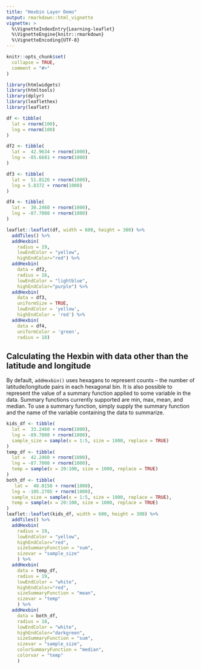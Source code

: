 ```yaml
---
title: "Hexbin Layer Demo"
output: rmarkdown::html_vignette
vignette: >
  %\VignetteIndexEntry{Learning-leaflet}
  %\VignetteEngine{knitr::rmarkdown}
  %\VignetteEncoding{UTF-8}
---
```


```r
knitr::opts_chunk$set(
  collapse = TRUE,
  comment = "#>"
)
```

```r
library(htmlwidgets)
library(htmltools)
library(dplyr)
library(leaflethex)
library(leaflet)
```

```r
df <- tibble(
  lat = rnorm(100),
  lng = rnorm(100)
)

df2 <- tibble(
  lat =  42.9634 + rnorm(1000),
  lng = -85.6681 + rnorm(1000)
)

df3 <- tibble(
  lat =  51.8126 + rnorm(1000),
  lng = 5.8372 + rnorm(1000)
)

df4 <- tibble(
  lat =  30.2460 + rnorm(1000),
  lng = -87.7008 + rnorm(1000)
)
```


```r
leaflet::leaflet(df, width = 600, height = 300) %>% 
  addTiles() %>% 
  addHexbin(
    radius = 19, 
    lowEndColor = "yellow", 
    highEndColor="red") %>%
  addHexbin(
    data = df2,
    radius = 16, 
    lowEndColor = "lightblue", 
    highEndColor="purple") %>%
  addHexbin(
    data = df3,
    uniformSize = TRUE,
    lowEndColor = 'yellow',
    highEndColor = 'red') %>%
  addHexbin(
    data = df4,
    uniformColor = 'green',
    radius = 18)
```


## Calculating the Hexbin with data other than the latitude and longitude

By default, `addHexbin()` uses hexagans to represent counts -- the number of
latitude/longitude pairs in each hexagonal bin. It is also possible to represent
the value of a summary function applied to some variable in the data. Summary
functions currently supported are min, max, mean, and median. To use a summary
function, simply supply the summary function and the name of the variable containing
the data to summarize.

```r
kids_df <- tibble(
  lat =  33.2460 + rnorm(1000),
  lng = -89.7008 + rnorm(1000),
  sample_size = sample(x = 1:5, size = 1000, replace = TRUE)
)
temp_df <- tibble(
  lat =  42.2460 + rnorm(1000),
  lng = -87.7008 + rnorm(1000),
  temp = sample(x = 20:100, size = 1000, replace = TRUE)
)
both_df <- tibble(
   lat =  40.0150 + rnorm(1000),
  lng = -105.2705 + rnorm(1000),
  sample_size = sample(x = 1:5, size = 1000, replace = TRUE),
  temp = sample(x = 20:100, size = 1000, replace = TRUE)
)
leaflet::leaflet(kids_df, width = 600, height = 300) %>% 
  addTiles() %>% 
  addHexbin(
    radius = 19, 
    lowEndColor = "yellow", 
    highEndColor="red",
    sizeSummaryFunction = "sum",
    sizevar = "sample_size"
    ) %>% 
  addHexbin(
    data = temp_df,
    radius = 19, 
    lowEndColor = "white", 
    highEndColor="red",
    sizeSummaryFunction = "mean",
    sizevar = "temp"
    ) %>% 
  addHexbin(
    data = both_df,
    radius = 18, 
    lowEndColor = "white", 
    highEndColor="darkgreen",
    sizeSummaryFunction = "sum",
    sizevar = "sample_size",
    colorSummaryFunction = "median",
    colorvar = "temp"
    )
```



